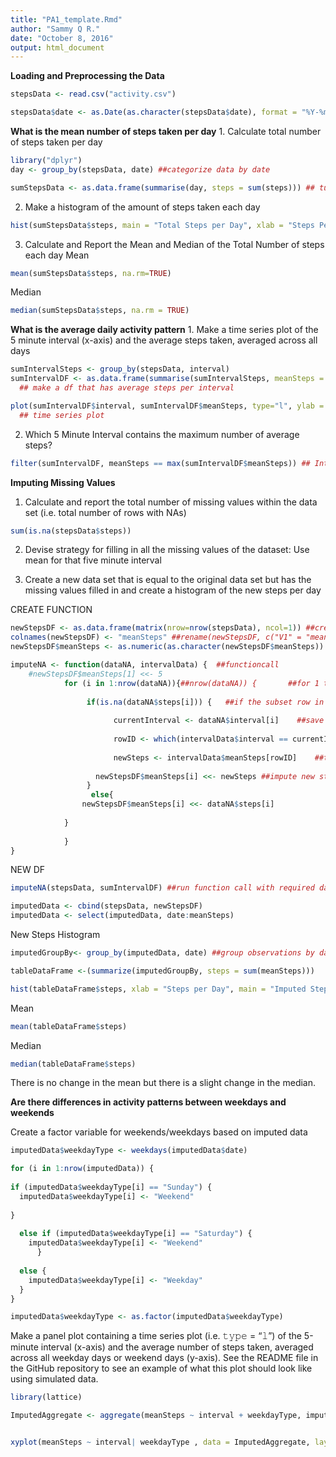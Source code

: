 ```yaml
---
title: "PA1_template.Rmd"
author: "Sammy Q R."
date: "October 8, 2016"
output: html_document
---
```

**Loading and Preprocessing the Data**

```r
stepsData <- read.csv("activity.csv")

stepsData$date <- as.Date(as.character(stepsData$date), format = "%Y-%m-%d") ##turn into date col into date class
```

**What is the mean number of steps taken per day**
1. Calculate total number of steps taken per day 
```r
library("dplyr")
day <- group_by(stepsData, date) ##categorize data by date 

sumStepsData <- as.data.frame(summarise(day, steps = sum(steps))) ## turn summarised data into a DF
```

2. Make a histogram of the amount of steps taken each day 
```r
hist(sumStepsData$steps, main = "Total Steps per Day", xlab = "Steps Per day") ##histogram
```

3. Calculate and Report the Mean and Median of the Total Number of steps each day 
Mean
```r
mean(sumStepsData$steps, na.rm=TRUE)
```
Median
```r
median(sumStepsData$steps, na.rm = TRUE)
```

**What is the average daily activity pattern**
1. Make a time series plot of the 5 minute interval (x-axis) and the average steps taken, averaged across all days
```r

sumIntervalSteps <- group_by(stepsData, interval)
sumIntervalDF <- as.data.frame(summarise(sumIntervalSteps, meanSteps = mean(steps, na.rm = TRUE)))
  ## make a df that has average steps per interval 

plot(sumIntervalDF$interval, sumIntervalDF$meanSteps, type="l", ylab = "Average Steps", xlab="Interval")
  ## time series plot 
```

2. Which 5 Minute Interval contains the maximum number of average steps?
```r
filter(sumIntervalDF, meanSteps == max(sumIntervalDF$meanSteps)) ## Interval with Max Steps
```

**Imputing Missing Values**

1. Calculate and report the total number of missing values within the data set (i.e. total number of rows with NAs)
```r
sum(is.na(stepsData$steps))
```

2. Devise strategy for filling in all the missing values of the dataset: Use mean for that five minute interval 

3. Create a new data set that is equal to the original data set but has the missing values filled in and create a histogram of the new steps per day 

CREATE FUNCTION 
```r

newStepsDF <- as.data.frame(matrix(nrow=nrow(stepsData), ncol=1)) ##create an empty DF 
colnames(newStepsDF) <- "meanSteps" ##rename(newStepsDF, c("V1" = "meanSteps"))
newStepsDF$meanSteps <- as.numeric(as.character(newStepsDF$meanSteps))

imputeNA <- function(dataNA, intervalData) {  ##functioncall
    #newStepsDF$meanSteps[1] <<- 5
            for (i in 1:nrow(dataNA)){##nrow(dataNA)) {       ##for 1 to Row amt in df dataNA
             
                 if(is.na(dataNA$steps[i])) {   ##if the subset row in dataNA$steps[i] is an NA 
                   
                       currentInterval <- dataNA$interval[i]    ##save the interval number in variable
                     
                       rowID <- which(intervalData$interval == currentInterval) ## position in array 
                       
                       newSteps <- intervalData$meanSteps[rowID]    ##takes out steps value of the 
                       
                   newStepsDF$meanSteps[i] <<- newSteps ##impute new steps variable into the steps 
                 }
                  else{ 
                newStepsDF$meanSteps[i] <<- dataNA$steps[i]
              
            }
 
            }
}
```

NEW DF

```r
imputeNA(stepsData, sumIntervalDF) ##run function call with required data

imputedData <- cbind(stepsData, newStepsDF)
imputedData <- select(imputedData, date:meanSteps)

```

New Steps Histogram 

```r
imputedGroupBy<- group_by(imputedData, date) ##group observations by data

tableDataFrame <-(summarize(imputedGroupBy, steps = sum(meanSteps)))

hist(tableDataFrame$steps, xlab = "Steps per Day", main = "Imputed Steps Per Day Data") ## make a histogram 
```

Mean 
```r
mean(tableDataFrame$steps)

```

Median
```r
median(tableDataFrame$steps)
```

There is no change in the mean but there is a slight change in the median. 

**Are there differences in activity patterns between weekdays and weekends**

Create a factor variable for weekends/weekdays based on imputed data
```r

imputedData$weekdayType <- weekdays(imputedData$date)

for (i in 1:nrow(imputedData)) {   
  
if (imputedData$weekdayType[i] == "Sunday") {
  imputedData$weekdayType[i] <- "Weekend"
 
} 
  
  else if (imputedData$weekdayType[i] == "Saturday") {
    imputedData$weekdayType[i] <- "Weekend"
      }
  
  else {
    imputedData$weekdayType[i] <- "Weekday"
  } 
}  

imputedData$weekdayType <- as.factor(imputedData$weekdayType)
```

Make a panel plot containing a time series plot (i.e. 𝚝𝚢𝚙𝚎 = "𝚕") of the 5-minute interval (x-axis) and the average number of steps taken, averaged across all weekday days or weekend days (y-axis). See the README file in the GitHub repository to see an example of what this plot should look like using simulated data.

```r
library(lattice)

ImputedAggregate <- aggregate(meanSteps ~ interval + weekdayType, imputedData, mean)


xyplot(meanSteps ~ interval| weekdayType , data = ImputedAggregate, layout = c(1,2), type = "l")

```
